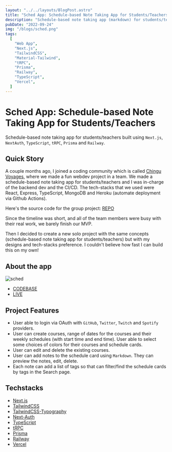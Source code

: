 ```yaml
---
layout: "../../layouts/BlogPost.astro"
title: "Sched App: Schedule-based Note Taking App for Students/Teachers"
description: "Schedule-based note taking app (markdown) for students/teachers built using create-t3-app"
pubDate: "2022-09-24"
img: "/blogs/sched.png"
tags:
  [
    "Web App",
    "Next.js",
    "TailwindCSS",
    "Material-Tailwind",
    "tRPC",
    "Prisma",
    "Railway",
    "TypeScript",
    "Vercel",
  ]
---
```


# Sched App: Schedule-based Note Taking App for Students/Teachers

Schedule-based note taking app for students/teachers built using `Next.js`, `NextAuth`, `TypeScript`, `tRPC`, `Prisma` and `Railway`.

## Quick Story

A couple months ago, I joined a coding community which is called [Chingu Voyages](https://github.com/chingu-voyages), where we made a fun webdev project in a team. We made a schedule-based note taking app for students/teachers and I was in-charge of the backend dev and the CI/CD. The tech-stacks that we used were React, Express, TypeScript, MongoDB and Heroku (automate deployment via Github Actions).

Here's the source code for the group project: [REPO](https://lnkd.in/gYNhaV_N)

Since the timeline was short, and all of the team members were busy with their real work, we barely finish our MVP.

Then I decided to create a new solo project with the same concepts (schedule-based note taking app for students/teachers) but with my designs and tech-stacks preference. I couldn't believe how fast I can build this on my own!

## About the app

![sched](/blogs/sched.png)

- [CODEBASE](https://github.com/amirfakhrullah/sched)
- [LIVE](https://sched.amrf.me)

## Project Features

- User able to login via OAuth with `GitHub`, `Twitter`, `Twitch` and `Spotify` providers.
- User can create courses, range of dates for the courses and their weekly schedules (with start time and end time). User able to select some choices of colors for their courses and schedule cards.
- User can edit and delete the existing courses.
- User can add notes to the schedule card using `Markdown`. They can preview the notes, edit, delete.
- Each note can add a list of tags so that can filter/find the schedule cards by tags in the Search page.

## Techstacks

- [Next.js](https://nextjs.org/)
- [TailwindCSS](https://tailwindcss.com/)
- [TailwindCSS-Typography](https://tailwindcss.com/docs/typography-plugin)
- [Next-Auth](https://next-auth.js.org/)
- [TypeScript](https://www.typescriptlang.org/)
- [tRPC](https://trpc.io/)
- [Prisma](https://www.prisma.io/)
- [Railway](https://railway.app/)
- [Vercel](https://vercel.com/)
